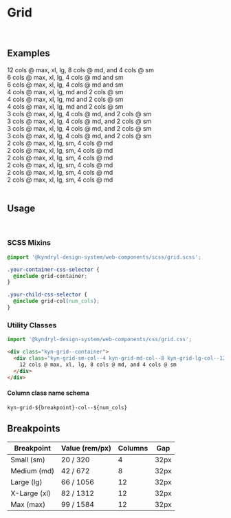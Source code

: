 
<Meta title="Foundation/Grid" />

# Grid

<br />

## Examples

<Unstyled>
<style>
{`
  .css-1bhj9ob {
    max-width: 1600px;
  }

.kyn-grid--container {
margin: 32px auto;
}

.kyn-grid--container > div {
text-align: center;
border: 1px solid var(--color-divider-light);
padding: 16px;
}

.kyn-grid--container p {
margin: 0;
}
`}

</style>

<div className="kyn-grid--container">
  <div className="kyn-grid-sm-col--4 kyn-grid-md-col--8 kyn-grid-lg-col--12">
    12 cols @ max, xl, lg, 8 cols @ md, and 4 cols @ sm
  </div>
</div>

<div className="kyn-grid--container">
  <div className="kyn-grid-sm-col--4 kyn-grid-md-col--4 kyn-grid-lg-col--6">
    6 cols @ max, xl, lg, 4 cols @ md and sm
  </div>
  <div className="kyn-grid-sm-col--4 kyn-grid-md-col--4 kyn-grid-lg-col--6">
    6 cols @ max, xl, lg, 4 cols @ md and sm
  </div>
</div>

<div className="kyn-grid--container">
  <div className="kyn-grid-sm-col--2 kyn-grid-md-col--4 kyn-grid-lg-col--4">
    4 cols @ max, xl, lg, md and 2 cols @ sm
  </div>
  <div className="kyn-grid-sm-col--2 kyn-grid-md-col--4 kyn-grid-lg-col--4">
    4 cols @ max, xl, lg, md and 2 cols @ sm
  </div>
  <div className="kyn-grid-sm-col--2 kyn-grid-md-col--4 kyn-grid-lg-col--4">
    4 cols @ max, xl, lg, md and 2 cols @ sm
  </div>
</div>

<div className="kyn-grid--container">
  <div className="kyn-grid-sm-col--2 kyn-grid-md-col--4 kyn-grid-lg-col--3">
    3 cols @ max, xl, lg, 4 cols @ md, and 2 cols @ sm
  </div>
  <div className="kyn-grid-sm-col--2 kyn-grid-md-col--4 kyn-grid-lg-col--3">
    3 cols @ max, xl, lg, 4 cols @ md, and 2 cols @ sm
  </div>
  <div className="kyn-grid-sm-col--2 kyn-grid-md-col--4 kyn-grid-lg-col--3">
    3 cols @ max, xl, lg, 4 cols @ md, and 2 cols @ sm
  </div>
  <div className="kyn-grid-sm-col--2 kyn-grid-md-col--4 kyn-grid-lg-col--3">
    3 cols @ max, xl, lg, 4 cols @ md, and 2 cols @ sm
  </div>
</div>

<div className="kyn-grid--container">
  <div className="kyn-grid-sm-col--2 kyn-grid-md-col--4 kyn-grid-xl-col--2">2 cols @ max, xl, lg, sm, 4 cols @ md</div>
  <div className="kyn-grid-sm-col--2 kyn-grid-md-col--4 kyn-grid-xl-col--2">2 cols @ max, xl, lg, sm, 4 cols @ md</div>
  <div className="kyn-grid-sm-col--2 kyn-grid-md-col--4 kyn-grid-xl-col--2">2 cols @ max, xl, lg, sm, 4 cols @ md</div>
  <div className="kyn-grid-sm-col--2 kyn-grid-md-col--4 kyn-grid-xl-col--2">2 cols @ max, xl, lg, sm, 4 cols @ md</div>
  <div className="kyn-grid-sm-col--2 kyn-grid-md-col--4 kyn-grid-xl-col--2">2 cols @ max, xl, lg, sm, 4 cols @ md</div>
  <div className="kyn-grid-sm-col--2 kyn-grid-md-col--4 kyn-grid-xl-col--2">2 cols @ max, xl, lg, sm, 4 cols @ md</div>
</div>
</Unstyled>

<br />

## Usage

<br />

### SCSS Mixins

```css
@import '@kyndryl-design-system/web-components/scss/grid.scss';

.your-container-css-selector {
  @include grid-container;
}

.your-child-css-selector {
  @include grid-col(num_cols);
}
```

### Utility Classes

```js
import '@kyndryl-design-system/web-components/css/grid.css';
```

```html
<div class="kyn-grid--container">
  <div class="kyn-grid-sm-col--4 kyn-grid-md-col--8 kyn-grid-lg-col--12">
    12 cols @ max, xl, lg, 8 cols @ md, and 4 cols @ sm
  </div>
</div>
```

#### Column class name schema

```
kyn-grid-${breakpoint}-col--${num_cols}
```

## Breakpoints

| Breakpoint   | Value (rem/px) | Columns | Gap  |
| ------------ | -------------- | ------- | ---- |
| Small (sm)   | 20 / 320       | 4       | 32px |
| Medium (md)  | 42 / 672       | 8       | 32px |
| Large (lg)   | 66 / 1056      | 12      | 32px |
| X-Large (xl) | 82 / 1312      | 12      | 32px |
| Max (max)    | 99 / 1584      | 12      | 32px |
